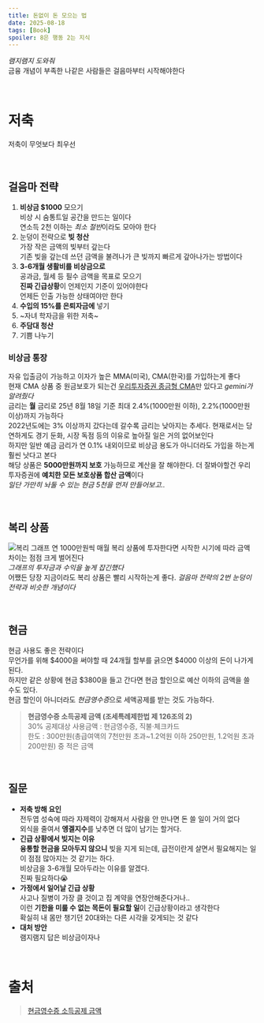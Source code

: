 ```yaml
---
title: 돈없이 돈 모으는 법
date: 2025-08-18
tags: [Book]
spoiler: 8은 행동 2는 지식
---
```


*램지램지 도와줘*  
금융 개념이 부족한 나같은 사람들은 걸음마부터 시작해야한다  

&nbsp;

# 저축
저축이 무엇보다 최우선  

&nbsp;

## 걸음마 전략
1. **비상금 $1000** 모으기  
비상 시 숨통트일 공간을 만드는 일이다  
연소득 2천 이하는 *최소 절반*이라도 모아야 한다  
2. 눈덩이 전략으로 **빚 청산**  
가장 작은 금액의 빚부터 갚는다  
기존 빚을 갚는데 쓰던 금액을 불려나가 큰 빚까지 빠르게 갚아나가는 방법이다  
3. **3-6개월 생활비를 비상금으로**  
공과금, 월세 등 필수 금액을 목표로 모으기  
**진짜 긴급상황**이 언제인지 기준이 있어야한다  
언제든 인출 가능한 상태여야만 한다  
4. **수입의 15%를 은퇴자금에** 넣기
5. ~자녀 학자금을 위한 저축~  
6. **주담대 청산**  
7. 기쁨 나누기

### 비상금 통장
자유 입출금이 가능하고 이자가 높은 MMA(미국), CMA(한국)를 가입하는게 좋다  
현재 CMA 상품 중 원금보호가 되는건 [우리투자증권 종금형 CMA](https://securities.wooriib.com/HPKOFngoAction.do?method=hpwoncmanoteinf&BOARD_ID=38)만 있다고 _gemini가 알려줬다_  
금리는 **월** 금리로 25년 8월 18일 기준 최대 2.4%(1000만원 이하), 2.2%(1000만원 이상)까지 가능하다  
2022년도에는 3% 이상까지 갔다는데 갈수록 금리는 낮아지는 추세다. 현재로서는 당연하게도 경기 둔화, 시장 독점 등의 이유로 높아질 일은 거의 없어보인다  
하지만 일반 예금 금리가 연 0.1% 내외이므로 비상금 용도가 아니더라도 가입을 하는게 훨씬 낫다고 본다  
해당 상품은 **5000만원까지 보호** 가능하므로 계산을 잘 해야한다. 더 잘봐야할건 우리투자증권에 **예치한 모든 보호상품 합산 금액**이다  
_일단 가만히 놔둘 수 있는 현금 5천을 먼저 만들어보고.._  

&nbsp;

## 복리 상품
![복리 그래프](/image/post/complete-guide-to-money/graph.jpg)
연 1000만원씩 매월 복리 상품에 투자한다면 시작한 시기에 따라 금액 차이는 점점 크게 벌어진다  
_그래프의 투자금과 수익을 높게 잡긴했다_  
어쨌든 당장 지금이라도 복리 상품은 빨리 시작하는게 좋다. *걸음마 전략의 2번 눈덩이 전략과 비슷한 개념이다* 

&nbsp;


## 현금
현금 사용도 좋은 전략이다  
무언가를 위해 $4000을 써야할 때 24개월 할부를 긁으면 $4000 이상의 돈이 나가게 된다.  
하지만 같은 상황에 현금 $3800을 들고 간다면 현금 할인으로 예산 이하의 금액을 쓸 수도 있다.  
현금 할인이 아니더라도 *현금영수증*으로 세액공제를 받는 것도 가능하다.

> **현금영수증 소득공제 금액 (조세특례제한법 제 126조의 2)**  
> 30% 공제대상 사용금액 : 현금영수증, 직불·체크카드  
> 한도 : 300만원(총급여액의 7천만원 초과~1.2억원 이하 250만원, 1.2억원 초과 200만원) 중 적은 금액

&nbsp;

## 질문
- **저축 방해 요인**  
전두엽 성숙에 따라 자제력이 강해져서 사람을 안 만나면 돈 쓸 일이 거의 없다  
외식을 줄여서 **엥겔지수**를 낮추면 더 많이 남기는 할거다.
- **긴급 상황에서 빚지는 이유**  
**융통할 현금을 모아두지 않으니** 빚을 지게 되는데, 급전이란게 살면서 필요해지는 일이 점점 많아지는 것 같기는 하다.  
비상금을 3-6개월 모아두라는 이유를 알겠다.  
진짜 필요하다😭
- **가정에서 일어날 긴급 상황**  
사고나 질병이 가장 클 것이고 집 계약을 연장안해준다거나..  
이런 **기한을 미룰 수 없는 목돈이 필요할 일**이 긴급상황이라고 생각한다  
확실히 내 몸만 챙기던 20대와는 다른 시각을 갖게되는 것 같다  
- **대처 방안**  
램지램지 답은 비상금이자나

&nbsp;

# 출처
> [현금영수증 소득공제 금액](https://www.nts.go.kr/nts/na/ntt/selectNttInfo.do?nttSn=1463&mi=15559)